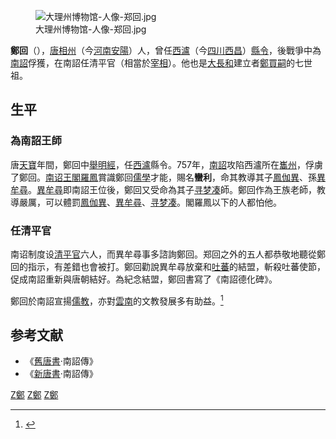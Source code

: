 [[File:大理州博物馆-人像-郑回.jpg|thumb]]

'''鄭回'''（{{bd|?||?||}}），[[唐朝|唐]][[相州|相州]]（今[[河南|河南]][[安陽|安陽]]）人，曾任[[西瀘|西瀘]]（今[[四川|四川]][[西昌|西昌]]）[[縣令|縣令]]，後戰爭中為[[南詔|南詔]]俘獲，在南詔任清平官（相當於[[宰相|宰相]]）。他也是[[大長和|大長和]]建立者[[鄭買嗣|鄭買嗣]]的七世祖。
== 生平 ==
=== 為南詔王師 ===
唐[[天寶_(唐玄宗)|天寶]]年間，鄭回中[[科舉|舉]][[明經|明經]]，任[[西瀘|西瀘]]縣令。757年，[[南詔|南詔]]攻陷西瀘所在[[巂州|巂州]]，俘虜了鄭回。[[六詔君主列表#南詔（蒙舍詔）|南诏王]][[閣羅鳳|閣羅鳳]]賞識鄭回[[儒學|儒學]]才能，賜名'''蠻利'''，命其教導其子[[鳳伽異|鳳伽異]]、孫[[異牟尋|異牟尋]]。[[異牟尋|異牟尋]]即南詔王位後，鄭回又受命為其子[[寻梦凑|寻梦凑]]師。鄭回作為王族老師，教導嚴厲，可以體罰[[鳳伽異|鳳伽異]]、[[異牟尋|異牟尋]]、[[寻梦凑|寻梦凑]]。閣羅鳳以下的人都怕他。
=== 任清平官 ===
南诏制度设[[清平官|清平官]]六人，而異牟尋事多諮詢鄭回。郑回之外的五人都恭敬地聽從鄭回的指示，有差錯也會被打。鄭回勸說異牟尋放棄和[[吐蕃|吐蕃]]的結盟，斬殺吐蕃使節，促成南詔重新與唐朝結好。為紀念結盟，鄭回書寫了《南詔德化碑》。

鄭回於南詔宣揚[[儒教_(宗教)|儒教]]，亦對[[雲南|雲南]]的文教發展多有助益。<ref>{{cite book | title=《滇史》 | author=諸葛元聲 | year=[[明朝|明]]}}</ref>

==参考文献==
<div class="references-small">
<references></references>
</div>
* 《[[舊唐書|舊唐書]]·南詔傳》
* 《[[新唐書|新唐書]]·南詔傳》
{{wikisource author}}

[[Category:安阳人|Z鄭]]
[[Category:南诏|Z鄭]]
[[Category:唐朝政治人物|Z鄭]]